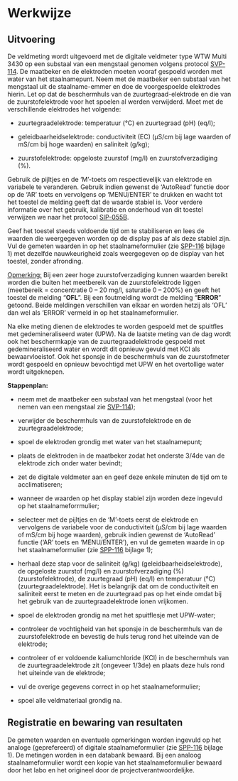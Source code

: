 # Werkwijze

## Uitvoering

De veldmeting wordt uitgevoerd met de digitale veldmeter type WTW Multi 3430 op een substaal van een mengstaal genomen volgens protocol [SVP-114](https://inbo.github.io/protocols/2024.03/index.html).
De maatbeker en de elektroden moeten vooraf gespoeld worden met water van het staalnamepunt.
Neem met de maatbeker een substaal van het mengstaal uit de staalname-emmer en doe de voorgespoelde elektrodes hierin.
Let op dat de beschermhuls van de zuurtegraad-elektrode en die van de zuurstofelektrode voor het spoelen al werden verwijderd.
Meet met de verschillende elektrodes het volgende:

-   zuurtegraadelektrode: temperatuur (°C) en zuurtegraad (pH) (eq/l);

-   geleidbaarheidselektrode: conductiviteit (EC) (µS/cm bij lage waarden of mS/cm bij hoge waarden) en saliniteit (g/kg);

-   zuurstofelektrode: opgeloste zuurstof (mg/l) en zuurstofverzadiging (%).

Gebruik de pijltjes en de 'M'-toets om respectievelijk van elektrode en variabele te veranderen.
Gebruik indien gewenst de 'AutoRead' functie door op de 'AR' toets en vervolgens op 'MENU/ENTER' te drukken en wacht tot het toestel de melding geeft dat de waarde stabiel is.
Voor verdere informatie over het gebruik, kalibratie en onderhoud van dit toestel verwijzen we naar het protocol [SIP-055B]().

Geef het toestel steeds voldoende tijd om te stabiliseren en lees de waarden die weergegeven worden op de display pas af als deze stabiel zijn.
Vul de gemeten waarden in op het staalnameformulier (zie [SPP-116](https://drive.google.com/file/d/1OH-WAQrHLDaW5CV8w2sUaVBPVGaEPqe5/view) bijlage 1) met dezelfde nauwkeurigheid zoals weergegeven op de display van het toestel, zonder afronding.

[Opmerking:]{.underline} Bij een zeer hoge zuurstofverzadiging kunnen waarden bereikt worden die buiten het meetbereik van de zuurstofelektrode liggen (meetbereik = concentratie 0 -- 20 mg/l, saturatie 0 -- 200%) en geeft het toestel de melding "**OFL**".
Bij een foutmelding wordt de melding "**ERROR**" getoond.
Beide meldingen verschillen van elkaar en worden hetzij als 'OFL' dan wel als 'ERROR' vermeld in op het staalnameformulier.

Na elke meting dienen de elektrodes te worden gespoeld met de spuitfles met gedemineraliseerd water (UPW).
Na de laatste meting van de dag wordt ook het beschermkapje van de zuurtegraadelektrode gespoeld met gedemineraliseerd water en wordt dit opnieuw gevuld met KCl als bewaarvloeistof.
Ook het sponsje in de beschermhuls van de zuurstofmeter wordt gespoeld en opnieuw bevochtigd met UPW en het overtollige water wordt uitgeknepen.

**Stappenplan:**

-   neem met de maatbeker een substaal van het mengstaal (voor het nemen van een mengstaal zie [SVP-114](https://inbo.github.io/protocols/2024.03/index.html));

-   verwijder de beschermhuls van de zuurstofelektrode en de zuurtegraadelektrode;

-   spoel de elektroden grondig met water van het staalnamepunt;

-   plaats de elektroden in de maatbeker zodat het onderste 3/4de van de elektrode zich onder water bevindt;

-   zet de digitale veldmeter aan en geef deze enkele minuten de tijd om te acclimatiseren;

-   wanneer de waarden op het display stabiel zijn worden deze ingevuld op het staalnameforrmulier;

-   selecteer met de pijltjes en de 'M'-toets eerst de elektrode en vervolgens de variabele voor de conductiviteit (µS/cm bij lage waarden of mS/cm bij hoge waarden), gebruik indien gewenst de 'AutoRead' functie ('AR' toets en 'MENU/ENTER'), en vul de gemeten waarde in op het staalnameformulier (zie [SPP-116](https://drive.google.com/file/d/1OH-WAQrHLDaW5CV8w2sUaVBPVGaEPqe5/view) bijlage 1);

-   herhaal deze stap voor de saliniteit (g/kg) (geleidbaarheidselektrode), de opgeloste zuurstof (mg/l) en zuurstofverzadiging (%) (zuurstofelektrode), de zuurtegraad (pH) (eq/l) en temperatuur (°C) (zuurtegraadelektrode).
    Het is belangrijk dat om de conductiviteit en saliniteit eerst te meten en de zuurtegraad pas op het einde omdat bij het gebruik van de zuurtegraadelektrode ionen vrijkomen.

-   spoel de elektroden grondig na met het spuitflesje met UPW-water;

-   controleer de vochtigheid van het sponsje in de beschermhuls van de zuurstofelektrode en bevestig de huls terug rond het uiteinde van de elektrode;

-   controleer of er voldoende kaliumchloride (KCl) in de beschermhuls van de zuurtegraadelektrode zit (ongeveer 1/3de) en plaats deze huls rond het uiteinde van de elektrode;

-   vul de overige gegevens correct in op het staalnameformulier;

-   spoel alle veldmateriaal grondig na.

## Registratie en bewaring van resultaten

De gemeten waarden en eventuele opmerkingen worden ingevuld op het analoge (geprefereerd) of digitale staalnameformulier (zie [SPP-116](https://drive.google.com/file/d/1OH-WAQrHLDaW5CV8w2sUaVBPVGaEPqe5/view) bijlage 1).
De metingen worden in een databank bewaard.
Bij een analoog staalnameformulier wordt een kopie van het staalnameformulier bewaard door het labo en het origineel door de projectverantwoordelijke.

